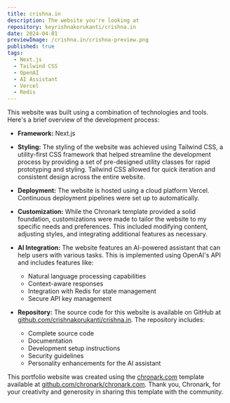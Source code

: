 ```yaml
---
title: crishna.in
description: The website you're looking at
repository: keyrishnakorukanti/crishna.in
date: 2024-04-01
previewImage: /crishna.in/crishna-preview.png
published: true
tags:
  - Next.js
  - Tailwind CSS
  - OpenAI
  - AI Assistant
  - Vercel
  - Redis
---
```


This website was built using a combination of technologies and tools. Here's a brief overview of the development process:

- **Framework:** Next.js

- **Styling:** The styling of the website was achieved using Tailwind CSS, a utility-first CSS framework that helped streamline the development process by providing a set of pre-designed utility classes for rapid prototyping and styling. Tailwind CSS allowed for quick iteration and consistent design across the entire website.

- **Deployment:** The website is hosted using a cloud platform Vercel. Continuous deployment pipelines were set up to automatically.

- **Customization:** While the Chronark template provided a solid foundation, customizations were made to tailor the website to my specific needs and preferences. This included modifying content, adjusting styles, and integrating additional features as necessary.

- **AI Integration:** The website features an AI-powered assistant that can help users with various tasks. This is implemented using OpenAI's API and includes features like:
  - Natural language processing capabilities
  - Context-aware responses
  - Integration with Redis for state management
  - Secure API key management

- **Repository:** The source code for this website is available on GitHub at [github.com/crishnakorukanti/crishna.in](https://github.com/crishnakorukanti/crishna.in). The repository includes:
  - Complete source code
  - Documentation
  - Development setup instructions
  - Security guidelines
  - Personality enhancements for the AI assistant

This portfolio website was created using the [chronark.com](https://chronark.com/) template available at [github.com/chronark/chronark.com](https://github.com/chronark/chronark.com).
Thank you, Chronark, for your creativity and generosity in sharing this template with the community.



